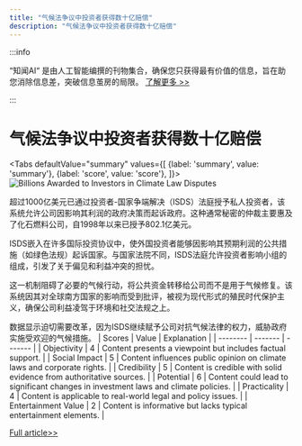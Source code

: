 ```yaml
---
title: "气候法争议中投资者获得数十亿赔偿"
description: "气候法争议中投资者获得数十亿赔偿"
---
```



:::info

“知闻AI“ 是由人工智能编撰的刊物集合，确保您只获得最有价值的信息，旨在助您消除信息差，突破信息茧房的局限。  [了解更多 >>](/zh-Hans/docs/guides)

:::

# 气候法争议中投资者获得数十亿赔偿


<Tabs
	defaultValue="summary"
	values={[
	{label: 'summary', value: 'summary'},
	{label: 'score', value: 'score'},
]}>
<TabItem value="summary">
<img
  src="https://image.informedainews.com/2024/06/Pol-Ofj-1717722869-0.jpg"
  alt="Billions Awarded to Investors in Climate Law Disputes"
/>



超过1000亿美元已通过投资者-国家争端解决（ISDS）法庭授予私人投资者，该系统允许公司因影响其利润的政府决策而起诉政府。这种通常秘密的仲裁主要惠及了化石燃料公司，自1998年以来已授予802.1亿美元。

ISDS嵌入在许多国际投资协议中，使外国投资者能够因影响其预期利润的公共措施（如绿色法规）起诉国家。与国家法院不同，ISDS法庭允许投资者影响小组的组成，引发了关于偏见和利益冲突的担忧。

这一机制阻碍了必要的气候行动，将公共资金转移给公司而不是用于气候修复。该系统因其对全球南方国家的影响而受到批评，被视为现代形式的殖民时代保护主义，确保公司利益凌驾于环境和社交法规之上。

数据显示迫切需要改革，因为ISDS继续赋予公司对抗气候法律的权力，威胁政府实施受欢迎的气候措施。
</TabItem>
<TabItem value="score">
	| Scores     | Value   | Explanation |
	| -------- | ------- | ------- |
	| Objectivity  | 4    | Content presents a viewpoint but includes factual support.    |
	| Social Impact | 5     | Content influences public opinion on climate laws and corporate rights.    |
	| Credibility    | 5    | Content is credible with solid evidence from authoritative sources.    |
	| Potential    | 6    | Content could lead to significant changes in investment laws and climate policies.    |
	| Practicality    | 4    | Content is applicable to real-world legal and policy issues.    |
	| Entertainment Value    | 2    | Content is informative but lacks typical entertainment elements.    |
</TabItem>
</Tabs>

[Full article>>](https://www.theguardian.com/environment/article/2024/jun/06/investors-awarded-billions-of-dollars-for-losses-related-to-climate-laws-analysis-finds)
